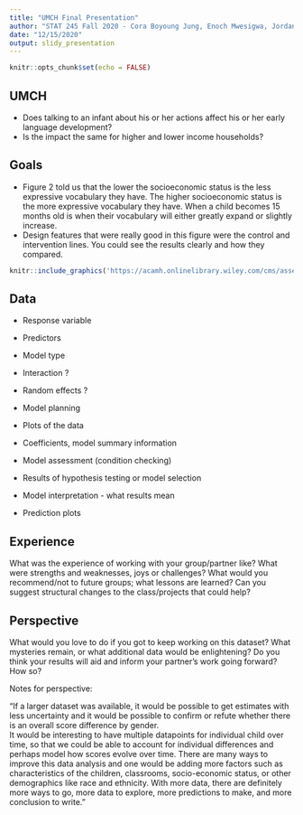 ```yaml
---
title: "UMCH Final Presentation"
author: "STAT 245 Fall 2020 - Cora Boyoung Jung, Enoch Mwesigwa, Jordan Severn"
date: "12/15/2020"
output: slidy_presentation
---
```



```r
knitr::opts_chunk$set(echo = FALSE)
```

## UMCH

- Does talking to an infant about his or her actions affect his or her early language development?
- Is the impact the same for higher and lower income households? 

## Goals
- Figure 2 told us that the lower the socioeconomic status is the less expressive vocabulary they have. The higher socioeconomic status is the more expressive vocabulary they have. When a child becomes 15 months old is when their vocabulary will either greatly expand or slightly increase. 
- Design features that were really good in this figure were the control and intervention lines. You could see the results clearly and how they compared.

```r
knitr::include_graphics('https://acamh.onlinelibrary.wiley.com/cms/asset/725a1afa-9bf2-485e-81ba-b6372bc62a30/jcpp12725-fig-0002-m.png')
```

## Data

- Response variable 
- Predictors
- Model type
- Interaction ?
- Random effects ?

- Model planning
- Plots of the data
- Coefficients, model summary information
- Model assessment (condition checking)
- Results of hypothesis testing or model selection
- Model interpretation - what results mean
- Prediction plots

## Experience

What was the experience of working with your group/partner like? What were strengths and weaknesses, joys or challenges? What would you recommend/not to future groups; what lessons are learned? Can you suggest structural changes to the class/projects that could help?


## Perspective

What would you love to do if you got to keep working on this dataset? What mysteries remain, or what additional data would be enlightening? Do you think your results will aid and inform your partner’s work going forward? How so?

Notes for perspective:

"If a larger dataset was available, it would be possible to get estimates with less uncertainty and it would be possible to confirm or refute whether there is an overall score difference by gender.  
It would be interesting to have multiple datapoints for individual child over time, so that we could be able to account for individual differences and perhaps model how scores evolve over time. There are many ways to improve this data analysis and one would be adding more factors such as characteristics of the children, classrooms, socio-economic status, or other demographics like race and ethnicity. With more data, there are definitely more ways to go, more data to explore, more predictions to make, and more conclusion to write."
